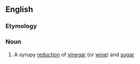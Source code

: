 ==English==

===Etymology===
{{F.}}

===Noun===
{{wikipedia}}
{{en-noun}}

# A syrupy [[reduction]] of [[vinegar]] (or [[wine]]) and [[sugar]]